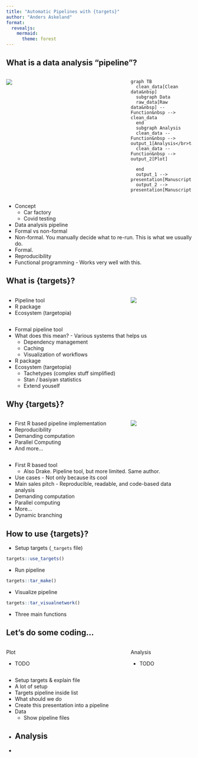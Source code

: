 ```yaml
---
title: "Automatic Pipelines with {targets}"
author: "Anders Askeland"
format: 
  revealjs:
    mermaid:
      theme: forest
---
```


## What is a data analysis "pipeline"?

::: columns
::: {.column width="60%"}
![](images/factory.png)
:::

::: {.column width="30%"}
```mermaid
graph TB
  clean_data[Clean data&nbsp]
  subgraph Data
  raw_data[Raw data&nbsp] -- Function&nbsp --> clean_data
  end
  subgraph Analysis
  clean_data -- Function&nbsp --> output_1[Analysis</br>table]
  clean_data -- Function&nbsp --> output_2[Plot]

  end
  output_1 --> presentation[Manuscript]
  output_2 --> presentation[Manuscript]

```
:::
:::

::: notes
-   Concept
    - Car factory
    - Covid testing
-   Data analysis pipeline
-   Formal vs non-formal
  - Non-formal. You manually decide what to re-run. This is what we usually do.
  - Formal.
-   Reproducibility
-   Functional programming - Works very well with this.
:::

## What is {targets}?
::: columns
::: {.column width="60%" .incremental}
-   Pipeline tool
-   R package
-   Ecosystem (targetopia)


:::

::: {.column width="30%"}
![](images/targets_logo.svg)

:::
:::



::: notes
-  Formal pipeline tool
-  What does this mean? - Various systems that helps us
   - Dependency management
   - Caching
   - Visualization of workflows
-  R package
-  Ecosystem (targetopia)
   - Tachetypes (complex stuff simplified)
   - Stan / basiyan statistics
   - Extend youself
:::

## Why {targets}?
::: columns
::: {.column width="60%" .incremental}
-   First R based pipeline implementation
-   Reproducibility
-   Demanding computation
-   Parallel Computing
-   And more...
:::

::: {.column width="30%"}
![](images/question.png)

:::
:::



::: notes
-  First R based tool
   - Also Drake. Pipeline tool, but more limited. Same author.
-  Use cases - Not only because its cool
  - Main sales pitch - Reproducible, readable, and code-based data analysis
  - Demanding computation
  - Parallel computing
  - More...
   - Dynamic branching

:::

## How to use {targets}?
::: {.incremental}

-   Setup targets (`_targets` file)

  ```.r
  targets::use_targets()
  ```
-   Run pipeline
  ```.r
  targets::tar_make()
  ```
-   Visualize pipeline
  ```.r
  targets::tar_visualnetwork()
  ```
:::

::: notes
-  Three main functions
   
:::


## Let's do some coding...

::: columns
::: {.column width="60%"}
Plot

-   TODO
:::

::: {.column width="30%"}
Analysis

-   TODO
:::
:::


::: notes
-  Setup targets & explain file
  - A lot of setup
  - Targets pipeline inside list 
-  What should we do
  - Create this presentation into a pipeline
-  Data
   - Show pipeline files
-  Analysis
   - 
-  
:::

